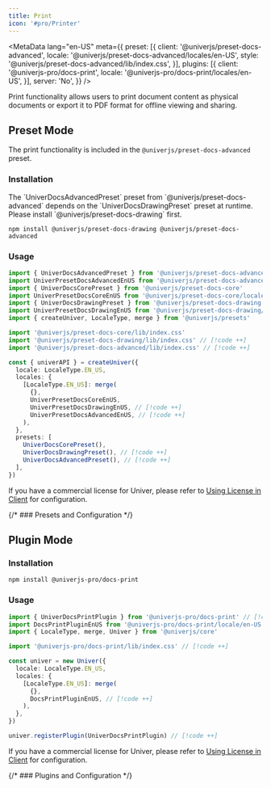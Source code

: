 ```yaml
---
title: Print
icon: '#pro/Printer'
---
```


<MetaData
  lang="en-US"
  meta={{
    preset: [{
      client: '@univerjs/preset-docs-advanced',
      locale: '@univerjs/preset-docs-advanced/locales/en-US',
      style: '@univerjs/preset-docs-advanced/lib/index.css',
    }],
    plugins: [{
      client: '@univerjs-pro/docs-print',
      locale: '@univerjs-pro/docs-print/locales/en-US',
    }],
    server: 'No',
  }}
/>

Print functionality allows users to print document content as physical documents or export it to PDF format for offline viewing and sharing.

## Preset Mode

The print functionality is included in the `@univerjs/preset-docs-advanced` preset.

### Installation

<Callout>
  The `UniverDocsAdvancedPreset` preset from `@univerjs/preset-docs-advanced` depends on the `UniverDocsDrawingPreset` preset at runtime. Please install `@univerjs/preset-docs-drawing` first.
</Callout>

```package-install
npm install @univerjs/preset-docs-drawing @univerjs/preset-docs-advanced
```

### Usage

```typescript
import { UniverDocsAdvancedPreset } from '@univerjs/preset-docs-advanced' // [!code ++]
import UniverPresetDocsAdvancedEnUS from '@univerjs/preset-docs-advanced/locales/en-US' // [!code ++]
import { UniverDocsCorePreset } from '@univerjs/preset-docs-core'
import UniverPresetDocsCoreEnUS from '@univerjs/preset-docs-core/locales/en-US'
import { UniverDocsDrawingPreset } from '@univerjs/preset-docs-drawing' // [!code ++]
import UniverPresetDocsDrawingEnUS from '@univerjs/preset-docs-drawing/locales/en-US' // [!code ++]
import { createUniver, LocaleType, merge } from '@univerjs/presets'

import '@univerjs/preset-docs-core/lib/index.css'
import '@univerjs/preset-docs-drawing/lib/index.css' // [!code ++]
import '@univerjs/preset-docs-advanced/lib/index.css' // [!code ++]

const { univerAPI } = createUniver({
  locale: LocaleType.EN_US,
  locales: {
    [LocaleType.EN_US]: merge(
      {},
      UniverPresetDocsCoreEnUS,
      UniverPresetDocsDrawingEnUS, // [!code ++]
      UniverPresetDocsAdvancedEnUS, // [!code ++]
    ),
  },
  presets: [
    UniverDocsCorePreset(),
    UniverDocsDrawingPreset(), // [!code ++]
    UniverDocsAdvancedPreset(), // [!code ++]
  ],
})
```

If you have a commercial license for Univer, please refer to [Using License in Client](/en-US/guides/docs/getting-started/pro/license#in-preset-mode) for configuration.

{/* ### Presets and Configuration */}

## Plugin Mode

### Installation

```package-install
npm install @univerjs-pro/docs-print
```

### Usage

```typescript
import { UniverDocsPrintPlugin } from '@univerjs-pro/docs-print' // [!code ++]
import DocsPrintPluginEnUS from '@univerjs-pro/docs-print/locale/en-US' // [!code ++]
import { LocaleType, merge, Univer } from '@univerjs/core'

import '@univerjs-pro/docs-print/lib/index.css' // [!code ++]

const univer = new Univer({
  locale: LocaleType.EN_US,
  locales: {
    [LocaleType.EN_US]: merge(
      {},
      DocsPrintPluginEnUS, // [!code ++]
    ),
  },
})

univer.registerPlugin(UniverDocsPrintPlugin) // [!code ++]
```

If you have a commercial license for Univer, please refer to [Using License in Client](/en-US/guides/docs/getting-started/pro/license#in-plugin-mode) for configuration.

{/* ### Plugins and Configuration */}
